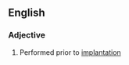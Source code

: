 ==English==

===Adjective===
{{en-adj|-}}

# {{label|en|medical}} Performed prior to [[implantation]]